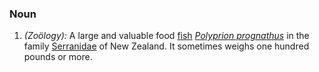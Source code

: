 ===Noun===
#''(Zoölogy):'' A large and valuable food [[fish]] ''[[Polyprion prognathus]]'' in the family [[Serranidae]] of New Zealand. It sometimes weighs one hundred pounds or more.